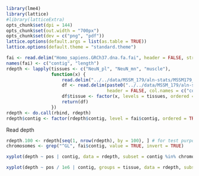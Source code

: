 ```r
library(lme4)
library(lattice)
#library(latticeExtra)
opts_chunk$set(dpi = 144)
opts_chunk$set(out.width = "700px")
opts_chunk$set(dev = c("png", "pdf"))
lattice.options(default.args = list(as.table = TRUE))
lattice.options(default.theme = "standard.theme")
```

```r
fai <- read.delim("Homo_sapiens.GRCh37.dna.fa.fai", header = FALSE, stringsAsFactors = FALSE)[1:2]
names(fai) <- c("contig", "length")
rdepth <- lapply(tissues <- c("NeuN_pl", "NeuN_mn", "muscle"),
                 function(x) {
                     read.delim("../../data/MSSM_179/aln-stats/MSSM179_muscle.bam.depth.1000", header = FALSE)
                     df <- read.delim(paste0("../../data/MSSM_179/aln-stats/MSSM179_", x , ".bam.depth.1000"),
                                      header = FALSE, col.names = c("contig", "pos", "depth"))
                     df$tissue <- factor(x, levels = tissues, ordered = TRUE)
                     return(df)
                 })
rdepth <- do.call(rbind, rdepth)
rdepth$contig <- factor(rdepth$contig, level = fai$contig, ordered = TRUE)
```

Read depth

```r
rdepth.100 <- rdepth[seq(1, nrow(rdepth), by = 100), ] # for test purposes
chromosomes <- grep("^GL", fai$contig, value = TRUE, invert = TRUE)
```

```r
xyplot(depth ~ pos | contig, data = rdepth, subset = contig %in% chromosomes & tissue == "NeuN_pl", layout = c(1, length(chromosomes)), strip = FALSE, strip.left = TRUE, type = "l", xlab = "position (MB)")
```

```r
xyplot(depth ~ pos / 1e6 | contig, groups = tissue, data = rdepth, subset = contig %in% chromosomes, layout = c(1, length(chromosomes)), strip = FALSE, strip.left = TRUE, type = "p", pch = ".", ylim = c(-0, 250), auto.key = list(column = 3), grid = TRUE, xlab = "position (MB)")
```
